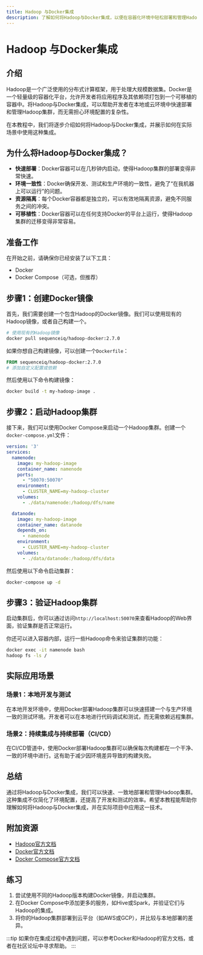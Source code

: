 ```yaml
---
title: Hadoop 与Docker集成
description: 了解如何将Hadoop与Docker集成，以便在容器化环境中轻松部署和管理Hadoop集群。
---
```


# Hadoop 与Docker集成

## 介绍

Hadoop是一个广泛使用的分布式计算框架，用于处理大规模数据集。Docker是一个轻量级的容器化平台，允许开发者将应用程序及其依赖项打包到一个可移植的容器中。将Hadoop与Docker集成，可以帮助开发者在本地或云环境中快速部署和管理Hadoop集群，而无需担心环境配置的复杂性。

在本教程中，我们将逐步介绍如何将Hadoop与Docker集成，并展示如何在实际场景中使用这种集成。

## 为什么将Hadoop与Docker集成？

- **快速部署**：Docker容器可以在几秒钟内启动，使得Hadoop集群的部署变得非常快速。
- **环境一致性**：Docker确保开发、测试和生产环境的一致性，避免了“在我机器上可以运行”的问题。
- **资源隔离**：每个Docker容器都是独立的，可以有效地隔离资源，避免不同服务之间的冲突。
- **可移植性**：Docker容器可以在任何支持Docker的平台上运行，使得Hadoop集群的迁移变得非常容易。

## 准备工作

在开始之前，请确保你已经安装了以下工具：

- Docker
- Docker Compose（可选，但推荐）

## 步骤1：创建Docker镜像

首先，我们需要创建一个包含Hadoop的Docker镜像。我们可以使用现有的Hadoop镜像，或者自己构建一个。

```bash
# 使用现有的Hadoop镜像
docker pull sequenceiq/hadoop-docker:2.7.0
```

如果你想自己构建镜像，可以创建一个`Dockerfile`：

```dockerfile
FROM sequenceiq/hadoop-docker:2.7.0
# 添加自定义配置或依赖
```

然后使用以下命令构建镜像：

```bash
docker build -t my-hadoop-image .
```

## 步骤2：启动Hadoop集群

接下来，我们可以使用Docker Compose来启动一个Hadoop集群。创建一个`docker-compose.yml`文件：

```yaml
version: '3'
services:
  namenode:
    image: my-hadoop-image
    container_name: namenode
    ports:
      - "50070:50070"
    environment:
      - CLUSTER_NAME=my-hadoop-cluster
    volumes:
      - ./data/namenode:/hadoop/dfs/name

  datanode:
    image: my-hadoop-image
    container_name: datanode
    depends_on:
      - namenode
    environment:
      - CLUSTER_NAME=my-hadoop-cluster
    volumes:
      - ./data/datanode:/hadoop/dfs/data
```

然后使用以下命令启动集群：

```bash
docker-compose up -d
```

## 步骤3：验证Hadoop集群

启动集群后，你可以通过访问`http://localhost:50070`来查看Hadoop的Web界面，验证集群是否正常运行。

你还可以进入容器内部，运行一些Hadoop命令来验证集群的功能：

```bash
docker exec -it namenode bash
hadoop fs -ls /
```

## 实际应用场景

### 场景1：本地开发与测试

在本地开发环境中，使用Docker部署Hadoop集群可以快速搭建一个与生产环境一致的测试环境。开发者可以在本地进行代码调试和测试，而无需依赖远程集群。

### 场景2：持续集成与持续部署（CI/CD）

在CI/CD管道中，使用Docker部署Hadoop集群可以确保每次构建都在一个干净、一致的环境中进行。这有助于减少因环境差异导致的构建失败。

## 总结

通过将Hadoop与Docker集成，我们可以快速、一致地部署和管理Hadoop集群。这种集成不仅简化了环境配置，还提高了开发和测试的效率。希望本教程能帮助你理解如何将Hadoop与Docker集成，并在实际项目中应用这一技术。

## 附加资源

- [Hadoop官方文档](https://hadoop.apache.org/docs/current/)
- [Docker官方文档](https://docs.docker.com/)
- [Docker Compose官方文档](https://docs.docker.com/compose/)

## 练习

1. 尝试使用不同的Hadoop版本构建Docker镜像，并启动集群。
2. 在Docker Compose中添加更多的服务，如Hive或Spark，并验证它们与Hadoop的集成。
3. 将你的Hadoop集群部署到云平台（如AWS或GCP），并比较与本地部署的差异。

:::tip
如果你在集成过程中遇到问题，可以参考Docker和Hadoop的官方文档，或者在社区论坛中寻求帮助。
:::